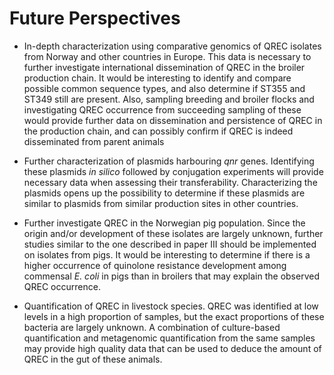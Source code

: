 # Future Perspectives

- In-depth characterization using comparative genomics of QREC isolates from Norway and other countries in Europe. This data is necessary to further investigate international dissemination of QREC in the broiler production chain. It would be interesting to identify and compare possible common sequence types, and also determine if ST355 and ST349 still are present. Also, sampling breeding and broiler flocks and investigating QREC occurrence from succeeding sampling of these would provide further data on dissemination and persistence of QREC in the production chain, and can possibly confirm if QREC is indeed disseminated from parent animals

- Further characterization of plasmids harbouring _qnr_ genes. Identifying these plasmids _in silico_ followed by conjugation experiments will provide necessary data when assessing their transferability. Characterizing the plasmids opens up the possibility to determine if these plasmids are similar to plasmids from similar production sites in other countries.

- Further investigate QREC in the Norwegian pig population. Since the origin and/or development of these isolates are largely unknown, further studies similar to the one described in paper III should be implemented on isolates from pigs. It would be interesting to determine if there is a higher occurrence of quinolone resistance development among commensal _E. coli_ in pigs than in broilers that may explain the observed QREC occurrence.

- Quantification of QREC in livestock species. QREC was identified at low levels in a high proportion of samples, but the exact proportions of these bacteria are largely unknown. A combination of culture-based quantification and metagenomic quantification from the same samples may provide high quality data that can be used to deduce the amount of QREC in the gut of these animals.